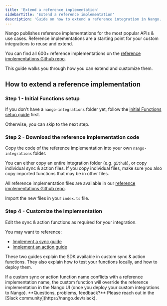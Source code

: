 ```yaml
---
title: 'Extend a reference implementation'
sidebarTitle: 'Extend a reference implementation'
description: 'Guide on how to extend a reference integration in Nango.'
---
```


Nango publishes reference implementations for the most popular APIs & use cases. Reference implementations are a starting point for your custom integrations to reuse and extend.

You can find all 600+ reference implementations on the [reference implementations Github repo](https://www.nango.dev/templates).

This guide walks you through how you can extend and customize them.

## How to extend a reference implementation

### Step 1 - Initial Functions setup

If you don't have a `nango-integrations` folder yet, follow the [initial Functions setup guide](/implementation-guides/building-integrations/functions-setup) first.

Otherwise, you can skip to the next step.

### Step 2 - Download the reference implementation code

Copy the code of the reference implementation into your own `nango-integrations` folder.

You can either copy an entire integration folder (e.g. `github`), or copy individual sync & action files. If you copy individual files, make sure you also copy imported functions that may be in other files.

All reference implementation files are available in our [reference implementations Github repo](https://www.nango.dev/templates).

Import the new files in your `index.ts` file.

### Step 4 - Customize the implementation

Edit the sync & action functions as required for your integration.

You may want to reference:
- [Implement a sync guide](/implementation-guides/syncs/implement-a-sync)
- [Implement an action guide](/implementation-guides/actions/implement-an-action)

These two guides explain the SDK available in custom sync & action functions. They also explain how to test your functions locally, and how to deploy them.

<Info>
If a custom sync or action function name conflicts with a reference implementation name, the custom function will override the reference implementation in the Nango UI (once you deploy your custom integrations to Nango).
</Info>

<Tip>
    **Questions, problems, feedback?** Please reach out in the [Slack community](https://nango.dev/slack).
</Tip>
